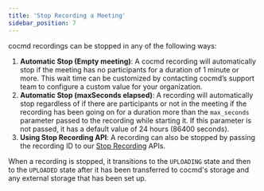 ```yaml
---
title: 'Stop Recording a Meeting'
sidebar_position: 7
---
```


cocmd recordings can be stopped in any of the following ways:

1. **Automatic Stop (Empty meeting)**: A cocmd recording will automatically stop
   if the meeting has no participants for a duration of 1 minute or more. This
   wait time can be customized by contacting cocmd’s support team to configure a
   custom value for your organization.
2. **Automatic Stop (maxSeconds elapsed)**: A recording will automatically stop
   regardless of if there are participants or not in the meeting if the
   recording has been going on for a duration more than the `max_seconds`
   parameter passed to the recording while starting it. If this parameter is not
   passed, it has a default value of 24 hours (86400 seconds).
3. **Using Stop Recording API**: A recording can also be stopped by passing the
   recording ID to our [Stop Recording](/api/?v=v2#/operations/stop_recording)
   APIs.

When a recording is stopped, it transitions to the `UPLOADING` state and then to the `UPLOADED` state after it has been transferred to cocmd's storage and any external storage that has been set up.
